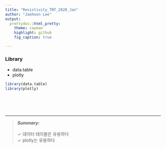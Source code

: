 ```yaml
---
title: "Resistivity_TNT_2020_Jan"
author: "Jaehoon Lee"
output: 
  prettydoc::html_pretty:
    theme: cayman
    highlight: github
    fig_caption: true

---
```



### Library
* data.table
* plotly

```r
library(data.table)
library(plotly)
```


<br>
<br>
<br>

***

> **_Summary:_**  
> <br>
> $\checkmark$ 데이터 테이블은 유용하다 <br>
> $\checkmark$ plotly는 유용하다 <br>
